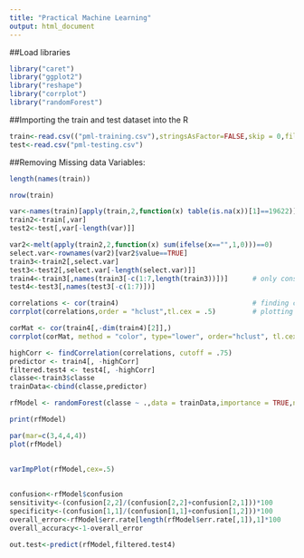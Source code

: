 ```yaml
---
title: "Practical Machine Learning"
output: html_document
---
```

##Load libraries
```r
library("caret")
library("ggplot2")
library("reshape")
library("corrplot")
library("randomForest")
```


##Importing the train and test dataset into the R

```r
train<-read.csv(("pml-training.csv"),stringsAsFactor=FALSE,skip = 0,fill=NA,comment.char="#")
test<-read.csv("pml-testing.csv")
```

##Removing Missing data Variables:

```r
length(names(train))
```

```r
nrow(train)     
```

```r
var<-names(train)[apply(train,2,function(x) table(is.na(x))[1]==19622)]   
train2<-train[,var]
test2<-test[,var[-length(var)]]     
```

```r
var2<-melt(apply(train2,2,function(x) sum(ifelse(x=="",1,0)))==0)
select.var<-rownames(var2)[var2$value==TRUE]
train3<-train2[,select.var]
test3<-test2[,select.var[-length(select.var)]]
train4<-train3[,names(train3[-c(1:7,length(train3))])]      # only considering numeric variable from HAR sensor
test4<-test3[,names(test3[-c(1:7)])]
```

```r
correlations <- cor(train4)                                 # finding correlations 
corrplot(correlations,order = "hclust",tl.cex = .5)         # plotting correlation matrix of variables
```

```r
corMat <- cor(train4[,-dim(train4)[2]],)
corrplot(corMat, method = "color", type="lower", order="hclust", tl.cex = 0.75, tl.col="black", tl.srt = 45)
```


```r
highCorr <- findCorrelation(correlations, cutoff = .75)
predictor <- train4[, -highCorr] 
filtered.test4 <- test4[, -highCorr] 
classe<-train3$classe 
trainData<-cbind(classe,predictor)
```

```r
rfModel <- randomForest(classe ~ .,data = trainData,importance = TRUE,ntrees = 10)
```

```r
print(rfModel)  
```

```r
par(mar=c(3,4,4,4))  
plot(rfModel) 
```

##
```r
varImpPlot(rfModel,cex=.5)    
```

##
```r
confusion<-rfModel$confusion
sensitivity<-(confusion[2,2]/(confusion[2,2]+confusion[2,1]))*100
specificity<-(confusion[1,1]/(confusion[1,1]+confusion[1,2]))*100
overall_error<-rfModel$err.rate[length(rfModel$err.rate[,1]),1]*100
overall_accuracy<-1-overall_error

out.test<-predict(rfModel,filtered.test4)
```

